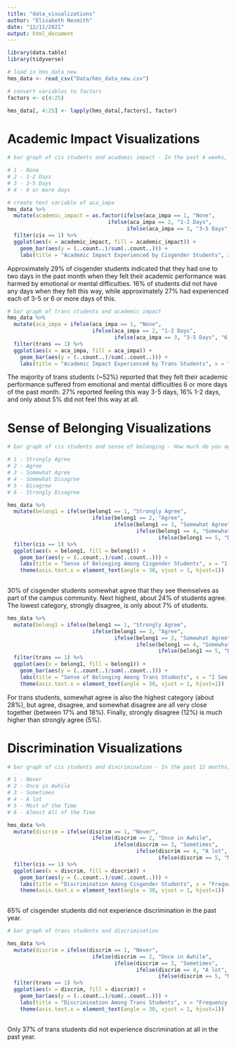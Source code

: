 ```yaml
---
title: "data_visualizations"
author: "Elisabeth Nesmith"
date: "12/11/2021"
output: html_document
---
```

```r
library(data.table)
library(tidyverse)
```

```r
# load in hms_data_new
hms_data <- read_csv("Data/hms_data_new.csv")

# convert variables to factors
factors <- c(4:25)

hms_data[, 4:25] <- lapply(hms_data[,factors], factor)

```

# Academic Impact Visualizations

```r
# bar graph of cis students and academic impact - In the past 4 weeks, how many days have you felt that emotional or mental difficulties have hurt your academic performance?

# 1 - None
# 2 - 1-2 Days
# 3 - 3-5 Days
# 4 - 6 or more days

# create text variable of aca_impa
hms_data %>% 
  mutate(academic_impact = as.factor(ifelse(aca_impa == 1, "None",
                                ifelse(aca_impa == 2, "1-2 Days",
                                      ifelse(aca_impa == 3, "3-5 Days", "6 or More Days"))))) %>% 
  filter(cis == 1) %>% 
  ggplot(aes(x = academic_impact, fill = academic_impact)) +
    geom_bar(aes(y = (..count..)/sum(..count..))) +
    labs(title = "Academic Impact Experienced by Cisgender Students", x = "Number of days in the past 4 weeks", y = "Proportion")

```

Approximately 29% of cisgender students indicated that they had one to two days in the past month when they felt their academic performance was harmed by emotional or mental difficulties. 16% of students did not have any days when they felt this way, while approximately 27% had experienced each of 3-5 or 6 or more days of this.

```r
# bar graph of trans students and academic impact
hms_data %>% 
  mutate(aca_impa = ifelse(aca_impa == 1, "None",
                           ifelse(aca_impa == 2, "1-2 Days",
                                  ifelse(aca_impa == 3, "3-5 Days", "6 or more days")))) %>%
  filter(trans == 1) %>% 
  ggplot(aes(x = aca_impa, fill = aca_impa)) +
    geom_bar(aes(y = (..count..)/sum(..count..))) +
    labs(title = "Academic Impact Experienced by Trans Students", x = "Number of days in the past 4 weeks", y = "Proportion")
```

The majority of trans students (~52%) reported that they felt their academic performance suffered from emotional and mental difficulties 6 or more days of the past month. 27% reported feeling this way 3-5 days, 16% 1-2 days, and only about 5% did not feel this way at all.

# Sense of Belonging Visualizations

```r
# bar graph of cis students and sense of belonging - How much do you agree with the following statement?: I see myself as a part of the campus community.

# 1 - Strongly Agree
# 2 - Agree
# 3 - Somewhat Agree
# 4 - Somewhat Disagree
# 5 - Disagree
# 6 - Strongly Disagree

hms_data %>% 
  mutate(belong1 = ifelse(belong1 == 1, "Strongly Agree",
                           ifelse(belong1 == 2, "Agree",
                                  ifelse(belong1 == 3, "Somewhat Agree", 
                                         ifelse(belong1 == 4, "Somewhat Disagree",
                                                ifelse(belong1 == 5, "Disagree", "Strongly Disagree")))))) %>%
  filter(cis == 1) %>% 
  ggplot(aes(x = belong1, fill = belong1)) +
    geom_bar(aes(y = (..count..)/sum(..count..))) +
    labs(title = "Sense of Belonging Among Cisgender Students", x = "I See Myself as a Part of the Campus Community", y = "Proportion") +
    theme(axis.text.x = element_text(angle = 30, vjust = 1, hjust=1))
    
```

30% of cisgender students somewhat agree that they see themselves as part of the campus community. Next highest, about 24% of students agree. The lowest category, strongly disagree, is only about 7% of students. 

```r
hms_data %>% 
  mutate(belong1 = ifelse(belong1 == 1, "Strongly Agree",
                           ifelse(belong1 == 2, "Agree",
                                  ifelse(belong1 == 3, "Somewhat Agree", 
                                         ifelse(belong1 == 4, "Somewhat Disagree",
                                                ifelse(belong1 == 5, "Disagree", "Strongly Disagree")))))) %>%
  filter(trans == 1) %>% 
  ggplot(aes(x = belong1, fill = belong1)) +
    geom_bar(aes(y = (..count..)/sum(..count..))) +
    labs(title = "Sense of Belonging Among Trans Students", x = "I See Myself as a Part of the Campus Community", y = "Proportion") +
    theme(axis.text.x = element_text(angle = 30, vjust = 1, hjust=1))
```

For trans students, somewhat agree is also the highest category (about 28%), but agree, disagree, and somewhat disagree are all very close together (between 17% and 18%). Finally, strongly disagree (12%) is much higher than strongly agree (5%).

# Discrimination Visualizations

```r
# bar graph of cis students and discrimination - In the past 12 months, how many times have you been treated unfairly because of your race, ethnicity, gender, sexual orientation, or cultural background?

# 1 - Never
# 2 - Once in Awhile
# 3 - Sometimes
# 4 - A lot
# 5 - Most of the Time
# 6 - Almost All of the Time

hms_data %>% 
  mutate(discrim = ifelse(discrim == 1, "Never",
                           ifelse(discrim == 2, "Once in Awhile",
                                  ifelse(discrim == 3, "Sometimes", 
                                         ifelse(discrim == 4, "A lot",
                                                ifelse(discrim == 5, "Most of the Time", "Almost All of the Time")))))) %>%
  filter(cis == 1) %>% 
  ggplot(aes(x = discrim, fill = discrim)) +
    geom_bar(aes(y = (..count..)/sum(..count..))) +
    labs(title = "Discrimination Among Cisgender Students", x = "Frequency of Discrimination in Past 12 Months", y = "Proportion") +
    theme(axis.text.x = element_text(angle = 30, vjust = 1, hjust=1))
    
```

65% of cisgender students did not experience discrimination in the past year.

```r
# bar graph of trans students and discrimination 

hms_data %>% 
  mutate(discrim = ifelse(discrim == 1, "Never",
                           ifelse(discrim == 2, "Once in Awhile",
                                  ifelse(discrim == 3, "Sometimes", 
                                         ifelse(discrim == 4, "A lot",
                                                ifelse(discrim == 5, "Most of the Time", "Almost All of the Time")))))) %>%
  filter(trans == 1) %>% 
  ggplot(aes(x = discrim, fill = discrim)) +
    geom_bar(aes(y = (..count..)/sum(..count..))) +
    labs(title = "Discrimination Among Trans Students", x = "Frequency of Discrimination in Past 12 Months", y = "Proportion") +
    theme(axis.text.x = element_text(angle = 30, vjust = 1, hjust=1))
    
```

Only 37% of trans students did not experience discrimination at all in the past year. 

